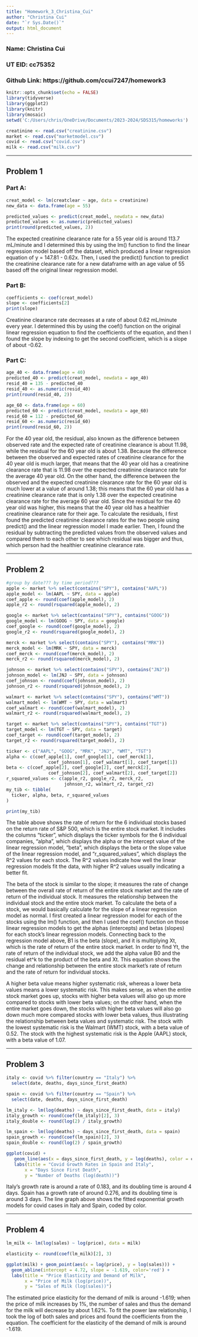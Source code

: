 ---
title: "Homework_3_Christina_Cui"
author: "Christina Cui"
date: "`r Sys.Date()`"
output: html_document
---

### Name: Christina Cui
### UT EID: cc75352
### Github Link: https://github.com/ccui7247/homework3

```{r setup, include = FALSE, message = FALSE}
knitr::opts_chunk$set(echo = FALSE)
library(tidyverse)
library(ggplot2)
library(knitr)
library(mosaic)
setwd('C:/Users/chris/OneDrive/Documents/2023-2024/SDS315/homeworks')

creatinine <- read.csv("creatinine.csv")
market <- read.csv("marketmodel.csv")
covid <- read.csv("covid.csv")
milk <- read.csv("milk.csv")

```


***

## **Problem 1**


### Part A: 

```{r, message = FALSE}

creat_model <- lm(creatclear ~ age, data = creatinine)
new_data <- data.frame(age = 55)

predicted_values <- predict(creat_model, newdata = new_data)
predicted_values <- as.numeric(predicted_values)
print(round(predicted_values, 2))

```

The expected creatinine clearance rate for a 55 year old is around 113.7 mL/minute and I determined this by using the lm() function to find the linear regression model based off the dataset, which produced a linear regression equation of y = 147.81 - 0.62x. Then, I used the predict() function to predict the creatinine clearance rate for a new dataframe with an age value of 55 based off the original linear regression model. 

### Part B:

```{r, message = FALSE}

coefficients <- coef(creat_model)
slope <- coefficients[2]
print(slope)

```

Creatinine clearance rate decreases at a rate of about 0.62 mL/minute every year. I determined this by using the coef() function on the original linear regression equation to find the coefficients of the equation, and then I found the slope by indexing to get the second coefficient, which is a slope of about -0.62. 

### Part C:

```{r, message = FALSE}

age_40 <- data.frame(age = 40)
predicted_40 <- predict(creat_model, newdata = age_40)
resid_40 = 135 - predicted_40
resid_40 <- as.numeric(resid_40)
print(round(resid_40, 2))

age_60 <- data.frame(age = 60)
predicted_60 <- predict(creat_model, newdata = age_60)
resid_60 = 112 - predicted_60
resid_60 <- as.numeric(resid_60)
print(round(resid_60, 2))

```

For the 40 year old, the residual, also known as the difference between observed rate and the expected rate of creatinine clearance is about 11.98, while the residual for the 60 year old is about 1.38. Because the difference between the observed and expected rates of creatinine clearance for the 40 year old is much larger, that means that the 40 year old has a creatinine clearance rate that is 11.98 over the expected creatinine clearance rate for the average 40 year old. On the other hand, the difference between the observed and the expected creatinine clearance rate for the 60 year old is much lower at a value of around 1.38; this means that the 60 year old has a creatinine clearance rate that is only 1.38 over the expected creatinine clearance rate for the average 60 year old. Since the residual for the 40 year old was higher, this means that the 40 year old has a healthier creatinine clearance rate for their age. To calculate the residuals, I first found the predicted creatinine clearance rates for the two people using predict() and the linear regression model I made earlier. Then, I found the residual by subtracting the predicted values from the observed values and compared them to each other to see which residual was bigger and thus, which person had the healthier creatinine clearance rate. 

***

## **Problem 2**


```{r, message = FALSE}
#group by date??? by time period???
apple <- market %>% select(contains("SPY"), contains("AAPL"))
apple_model <- lm(AAPL ~ SPY, data = apple)
coef_apple <- round(coef(apple_model), 2)
apple_r2 <- round(rsquared(apple_model), 2)

google <- market %>% select(contains("SPY"), contains("GOOG"))
google_model <- lm(GOOG ~ SPY, data = google)
coef_google <- round(coef(google_model), 2)
google_r2 <- round(rsquared(google_model), 2)

merck <- market %>% select(contains("SPY"), contains("MRK"))
merck_model <- lm(MRK ~ SPY, data = merck)
coef_merck <- round(coef(merck_model), 2)
merck_r2 <- round(rsquared(merck_model), 2)

johnson <- market %>% select(contains("SPY"), contains("JNJ"))
johnson_model <- lm(JNJ ~ SPY, data = johnson)
coef_johnson <- round(coef(johnson_model), 2)
johnson_r2 <- round(rsquared(johnson_model), 2)

walmart <- market %>% select(contains("SPY"), contains("WMT"))
walmart_model <- lm(WMT ~ SPY, data = walmart)
coef_walmart <- round(coef(walmart_model), 2)
walmart_r2 <- round(rsquared(walmart_model), 2)

target <- market %>% select(contains("SPY"), contains("TGT"))
target_model <- lm(TGT ~ SPY, data = target)
coef_target <- round(coef(target_model), 2)
target_r2 <- round(rsquared(target_model), 2)

ticker <- c("AAPL", "GOOG", "MRK", "JNJ", "WMT", "TGT")
alpha <- c(coef_apple[1], coef_google[1], coef_merck[1], 
                coef_johnson[1], coef_walmart[1], coef_target[1])
beta <- c(coef_apple[2], coef_google[2], coef_merck[2], 
                coef_johnson[2], coef_walmart[2], coef_target[2])
r_squared_values <- c(apple_r2, google_r2, merck_r2, 
                      johnson_r2, walmart_r2, target_r2)
my_tib <- tibble(
  ticker, alpha, beta, r_squared_values
)

print(my_tib)
```
The table above shows the rate of return for the 6 individual stocks based on the return rate of S&P 500, which is the entire stock market. It includes the columns "ticker", which displays the ticker symbols for the 6 individual companies, "alpha", which displays the alpha or the intercept value of the linear regression model, "beta", which displays the beta or the slope value of the linear regression model, and "r_squared_values", which displays the R^2 values for each stock. The R^2 values indicate how well the linear regression models fit the data, with higher R^2 values usually indicating a better fit.

  The beta of the stock is similar to the slope; it measures the rate of change between the overall rate of return of the entire stock market and the rate of return of the individual stock. It measures the relationship between the individual stock and the entire stock market. To calculate the beta of a stock, we would basically calculate for the slope of a linear regression model as normal. I first created a linear regression model for each of the stocks using the lm() function, and then I used the coef() function on those linear regression models to get the alphas (intercepts) and betas (slopes) for each stock's linear regression models. Connecting back to the regression model above, B1 is the beta (slope), and it is multiplying Xt, which is the rate of return of the entire stock market. In order to find Yt, the rate of return of the individual stock, we add the alpha value B0 and the residual et^k to the product of the beta and Xt. This equation shows the change and relationship between the entire stock market's rate of return and the rate of return for individual stocks.

  A higher beta value means higher systematic risk, whereas a lower beta values means a lower systematic risk. This makes sense, as when the entire stock market goes up, stocks with higher beta values will also go up more compared to stocks with lower beta values; on the other hand, when the entire market goes down, the stocks with higher beta values will also go down much more compared stocks with lower beta values, thus illustrating the relationship between beta values and systematic risk. The stock with the lowest systematic risk is the Walmart (WMT) stock, with a beta value of 0.52. The stock with the highest systematic risk is the Apple (AAPL) stock, with a beta value of 1.07. 
  
  
***

## **Problem 3**

```{r, message = FALSE}

italy <- covid %>% filter(country == "Italy") %>%
  select(date, deaths, days_since_first_death)

spain <- covid %>% filter(country == "Spain") %>%
  select(date, deaths, days_since_first_death)

lm_italy <- lm(log(deaths) ~ days_since_first_death, data = italy)
italy_growth <- round(coef(lm_italy)[2], 3)
italy_double <- round(log(2) / italy_growth)

lm_spain <- lm(log(deaths) ~ days_since_first_death, data = spain)
spain_growth <- round(coef(lm_spain)[2], 3)
spain_double <- round(log(2) / spain_growth)

ggplot(covid) + 
   geom_line(aes(x = days_since_first_death, y = log(deaths), color = country)) +
   labs(title = "Covid Growth Rates in Spain and Italy",
       x = "Days Since First Death",
       y = "Number of Deaths (log(death))") 

```

Italy's growth rate is around a rate of 0.183, and its doubling time is around 4 days. Spain has a growth rate of around 0.276, and its doubling time is around 3 days. The line graph above shows the fitted exponential growth models for covid cases in Italy and Spain, coded by color. 

***

## **Problem 4**

```{r, message = FALSE}

lm_milk <- lm(log(sales) ~ log(price), data = milk)

elasticity <- round(coef(lm_milk)[2], 3)

ggplot(milk) + geom_point(aes(x = log(price), y = log(sales))) + 
  geom_abline(intercept = 4.72, slope = -1.619, color='red') + 
  labs(title = "Price Elasticity and Demand of Milk",
       x = "Price of Milk (log(price))",
       y = "Sales of Milk (log(sales))") 
```

The estimated price elasticity for the demand of milk is around -1.619; when the price of milk increases by 1%, the number of sales and thus the demand for the milk will decrease by about 1.62%. To fit the power law relationship, I took the log of both sales and prices and found the coefficients from the equation. The coefficient for the elasticity of the demand of milk is around -1.619.